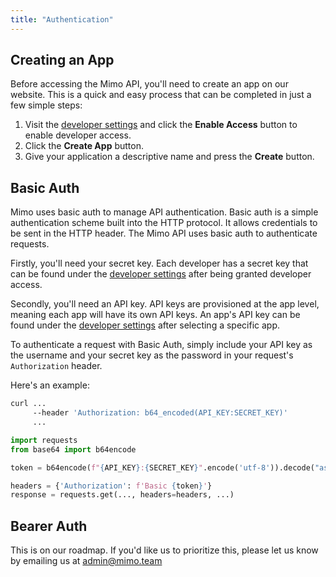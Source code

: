 ```yaml
---
title: "Authentication"
---
```


## Creating an App

Before accessing the Mimo API, you'll need to create an app on our website. This is a quick and easy process that can be completed in just a few simple steps:

1. Visit the [developer settings](https://mimo.team/dashboard/settings/api) and click the **Enable Access** button to enable developer access.
2. Click the **Create App** button.
3. Give your application a descriptive name and press the **Create** button.

## Basic Auth

Mimo uses basic auth to manage API authentication. Basic auth is a simple authentication scheme built into the HTTP protocol. It allows credentials to be sent in the HTTP header. The Mimo API uses basic auth to authenticate requests.

Firstly, you'll need your secret key. Each developer has a secret key that can be found under the [developer settings](https://mimo.team/dashboard/settings/api) after being granted developer access.

Secondly, you'll need an API key. API keys are provisioned at the app level, meaning each app will have its own API keys. An app's API key can be found under the [developer settings](https://mimo.team/dashboard/settings/api) after selecting a specific app.

To authenticate a request with Basic Auth, simply include your API key as the username and your secret key as the password in your request's `Authorization` header.

Here's an example:
<CodeGroup>
```bash cURL
curl ...
     --header 'Authorization: b64_encoded(API_KEY:SECRET_KEY)'
     ...
```

```python Python
import requests
from base64 import b64encode

token = b64encode(f"{API_KEY}:{SECRET_KEY}".encode('utf-8')).decode("ascii")

headers = {'Authorization': f'Basic {token}'}
response = requests.get(..., headers=headers, ...)
```

</CodeGroup>

## Bearer Auth

This is on our roadmap. If you'd like us to prioritize this, please let us know by emailing us at [admin@mimo.team](mailto:admin@mimo.team)
